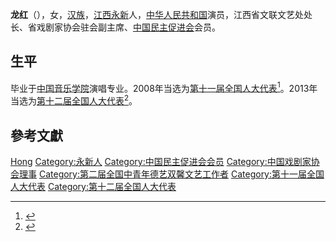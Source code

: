 '''龙红'''（{{bd|1966年||}}），女，[[汉族|汉族]]，[[江西|江西]][[永新|永新]]人，[[中华人民共和国|中华人民共和国]]演员，江西省文联文艺处处长、省戏剧家协会驻会副主席、[[中国民主促进会|中国民主促进会]]会员。

== 生平 ==
毕业于[[中国音乐学院|中国音乐学院]]演唱专业。2008年当选为[[第十一届全国人大代表|第十一届全国人大代表]]<ref>{{cite news|title=全国人大代表信息-龙红|url=http://210.82.31.1:8084/delegate/viewDelegate.action?dbid=111134|accessdate=2013-04-05|newspaper=全国人大网|archive-url=https://web.archive.org/web/20140407055609/http://www.npc.gov.cn/delegate/viewDelegate.action?dbid=111134|archive-date=2014-04-07|dead-url=yes}}</ref>。2013年当选为[[第十二届全国人大代表|第十二届全国人大代表]]<ref>{{cite news|title=全国人大代表信息-龙红|url=http://210.82.31.1:8084/delegate/viewDelegate.action?dbid=121104|accessdate=2013-04-05|newspaper=全国人大网|archive-url=https://web.archive.org/web/20140407055622/http://www.npc.gov.cn/delegate/viewDelegate.action?dbid=121104|archive-date=2014-04-07|dead-url=yes}}</ref>。

== 參考文獻 ==
{{reflist}}

{{中國戲劇梅花獎}}
{{第二届全国中青年德艺双馨文艺工作者}}
{{Navboxes
| title  = 龙红在[[中国戏剧家协会|中国戏剧家协会]]的职务
| list1  =
{{中国戏剧家协会第六届理事会}}
{{中国戏剧家协会第七届理事会}}
{{中国戏剧家协会第八届理事会}}
}}

{{Authority control}}
{{DEFAULTSORT:Long龙}}
[[Category:龙姓|Hong]]
[[Category:永新人|Category:永新人]]
[[Category:中国民主促进会会员|Category:中国民主促进会会员]]
[[Category:中国戏剧家协会理事|Category:中国戏剧家协会理事]]
[[Category:第二届全国中青年德艺双馨文艺工作者|Category:第二届全国中青年德艺双馨文艺工作者]]
[[Category:第十一届全国人大代表|Category:第十一届全国人大代表]]
[[Category:第十二届全国人大代表|Category:第十二届全国人大代表]]

{{中国政治人物小作品}}